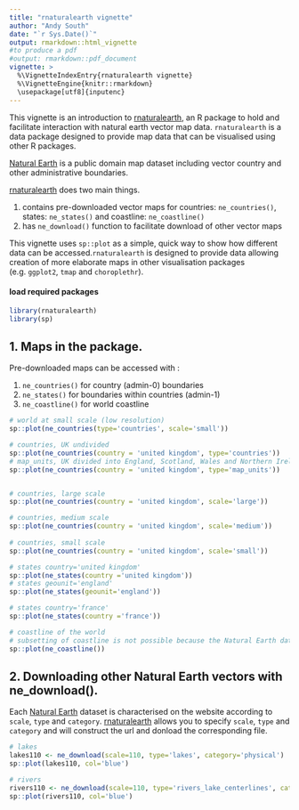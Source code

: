 ```yaml
---
title: "rnaturalearth vignette"
author: "Andy South"
date: "`r Sys.Date()`"
output: rmarkdown::html_vignette
#to produce a pdf
#output: rmarkdown::pdf_document
vignette: >
  %\VignetteIndexEntry{rnaturalearth vignette}
  %\VignetteEngine{knitr::rmarkdown}
  \usepackage[utf8]{inputenc}
---
```


This vignette is an introduction to [rnaturalearth](https://github.com/AndySouth/rnaturalearth), an R package to hold and facilitate interaction with natural earth vector map data. `rnaturalearth` is a data package designed to provide map data that can be visualised using other R packages.

[Natural Earth](http://www.naturalearthdata.com/) is a public domain map dataset including vector country and other administrative boundaries. 

[rnaturalearth](https://github.com/AndySouth/rnaturalearth) does two main things.

1. contains pre-downloaded vector maps for countries: `ne_countries()`, states: `ne_states()` and coastline: `ne_coastline()`
1. has `ne_download()` function to facilitate download of other vector maps


This vignette uses `sp::plot` as a simple, quick way to show how different data can be accessed.`rnaturalearth` is designed to provide data allowing creation of more elaborate maps in other visualisation packages (e.g. `ggplot2`, `tmap` and `choroplethr`).



#### load required packages
```r
library(rnaturalearth)
library(sp)
```


## 1. Maps in the package.
Pre-downloaded maps can be accessed with : 

1. `ne_countries()` for country (admin-0) boundaries 
1. `ne_states()` for boundaries within countries (admin-1)
1. `ne_coastline()` for world coastline


```r

# world at small scale (low resolution)
sp::plot(ne_countries(type='countries', scale='small'))

# countries, UK undivided
sp::plot(ne_countries(country = 'united kingdom', type='countries'))
# map_units, UK divided into England, Scotland, Wales and Northern Ireland
sp::plot(ne_countries(country = 'united kingdom', type='map_units'))


# countries, large scale
sp::plot(ne_countries(country = 'united kingdom', scale='large'))

# countries, medium scale
sp::plot(ne_countries(country = 'united kingdom', scale='medium'))
     
# countries, small scale
sp::plot(ne_countries(country = 'united kingdom', scale='small'))   

# states country='united kingdom'
sp::plot(ne_states(country ='united kingdom'))  
# states geounit='england'
sp::plot(ne_states(geounit='england')) 

# states country='france'
sp::plot(ne_states(country ='france'))  

# coastline of the world
# subsetting of coastline is not possible because the Natural Earth data are not attributed in that way
sp::plot(ne_coastline())

```




## 2. Downloading other Natural Earth vectors with ne_download().  

Each [Natural Earth](http://www.naturalearthdata.com/) dataset is characterised on the website according to `scale`, `type` and `category`. [rnaturalearth](https://github.com/AndySouth/rnaturalearth) allows you to specify `scale`, `type` and `category` and will construct the url and donload the corresponding file.

```r

# lakes
lakes110 <- ne_download(scale=110, type='lakes', category='physical')
sp::plot(lakes110, col='blue')

# rivers
rivers110 <- ne_download(scale=110, type='rivers_lake_centerlines', category='physical')
sp::plot(rivers110, col='blue')


```


